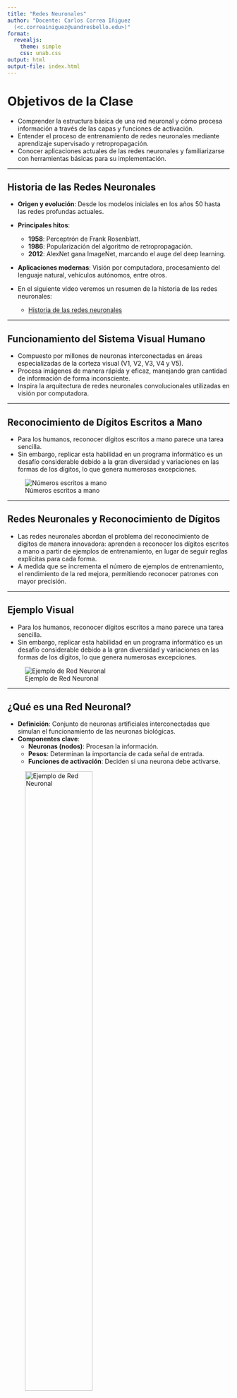 ```yaml
---
title: "Redes Neuronales"
author: "Docente: Carlos Correa Iñiguez 
  (<c.correainiguez@uandresbello.edu>)"
format: 
  revealjs:
    theme: simple 
    css: unab.css
output: html
output-file: index.html
---
```


# Objetivos de la Clase

- Comprender la estructura básica de una red neuronal y cómo procesa información a través de las capas y funciones de activación.
- Entender el proceso de entrenamiento de redes neuronales mediante aprendizaje supervisado y retropropagación.
- Conocer aplicaciones actuales de las redes neuronales y familiarizarse con herramientas básicas para su implementación.

---

## Historia de las Redes Neuronales

- **Origen y evolución**: Desde los modelos iniciales en los años 50 hasta las redes profundas actuales.
- **Principales hitos**:
  - **1958**: Perceptrón de Frank Rosenblatt.
  - **1986**: Popularización del algoritmo de retropropagación.
  - **2012**: AlexNet gana ImageNet, marcando el auge del deep learning.
- **Aplicaciones modernas**: Visión por computadora, procesamiento del lenguaje natural, vehículos autónomos, entre otros.

- En el siguiente video veremos un resumen de la historia de las redes neuronales:
    - [Historia de las redes neuronales](https://www.youtube.com/watch?v=faiDJ1cCH7Q)

---

## Funcionamiento del Sistema Visual Humano

- Compuesto por millones de neuronas interconectadas en áreas especializadas de la corteza visual (V1, V2, V3, V4 y V5).
- Procesa imágenes de manera rápida y eficaz, manejando gran cantidad de información de forma inconsciente.
- Inspira la arquitectura de redes neuronales convolucionales utilizadas en visión por computadora.

---

## Reconocimiento de Dígitos Escritos a Mano

- Para los humanos, reconocer dígitos escritos a mano parece una tarea sencilla.
- Sin embargo, replicar esta habilidad en un programa informático es un desafío considerable debido a la gran diversidad y variaciones en las formas de los dígitos, lo que genera numerosas excepciones.

![Números escritos a mano](Imagen1.png)

---

## Redes Neuronales y Reconocimiento de Dígitos

- Las redes neuronales abordan el problema del reconocimiento de dígitos de manera innovadora: aprenden a reconocer los dígitos escritos a mano a partir de ejemplos de entrenamiento, en lugar de seguir reglas explícitas para cada forma.
- A medida que se incrementa el número de ejemplos de entrenamiento, el rendimiento de la red mejora, permitiendo reconocer patrones con mayor precisión.

---

## Ejemplo Visual

- Para los humanos, reconocer dígitos escritos a mano parece una tarea sencilla.
- Sin embargo, replicar esta habilidad en un programa informático es un desafío considerable debido a la gran diversidad y variaciones en las formas de los dígitos, lo que genera numerosas excepciones.

![Ejemplo de Red Neuronal](Imagen2.png)

---

## ¿Qué es una Red Neuronal?

- **Definición**: Conjunto de neuronas artificiales interconectadas que simulan el funcionamiento de las neuronas biológicas.
- **Componentes clave**:
  - **Neuronas (nodos)**: Procesan la información.
  - **Pesos**: Determinan la importancia de cada señal de entrada.
  - **Funciones de activación**: Deciden si una neurona debe activarse.

![Ejemplo de Red Neuronal](Imagen3.png){width="60%"}

---

![Ejemplo de Red Neuronal](Imagen3.png){width="60%"}

---

## El Perceptrón

- **Desarrollado por**: Frank Rosenblatt en los años 50 y 60.
- **Inspirado en**: Trabajos de Warren McCulloch y Walter Pitts.
- **Características**:
  - Toma entradas binarias y produce una salida binaria.
  - Es el modelo más simple de una red neuronal.

![Arquitectura del Perceptrón](Imagen4.png)

---

## Funcionamiento de un Perceptrón

1. Toma varias entradas $(X_1, X_2, \dots)$.
2. Genera una única salida binaria.

$$
\sum_j w_j x_j > \text{Umbral}
$$

---

## Función de Activación

- La salida de la función de activación puede definirse de la siguiente manera:
$$
\text{output} = 
\begin{cases} 
0 & \text{si } w \cdot x + b \leq 0 \\
1 & \text{si } w \cdot x + b > 0
\end{cases}
$$
- **b**: Sesgo, ajusta el umbral de activación del perceptrón.
- **w**: Pesos, determinan la importancia de cada entrada.
- **x**: Valores de entrada al perceptrón.

---

## Ejemplo 1: Decisión de asistir a un festival

![Ejemplo de funcionamiento de pesos](Lollapalooza)

---

## Ejemplo 2: Implementación de Puerta NAND con un Perceptrón

- Los perceptrones pueden calcular funciones lógicas elementales, como AND, OR, y NAND.
- Supongamos que tenemos un perceptrón con dos entradas, cada una con un peso de -2, y un sesgo de 3:

![Ejemplo de Red Neuronal](Imagen6.png)

---

### Resultado: Implementación de Puerta NAND con un Perceptrón

- Para la entrada \(0 0\) la salida es \(1\):

$$
(-2) \cdot 0 + (-2) \cdot 0 + 3 = 3
$$

- Para la entrada \(1 1\), la salida es \(0\):

$$
(-2) \cdot 1 + (-2) \cdot 1 + 3 = -1
$$

---

## Neurona Sigmoide - Problema de Clasificación Errónea

- Por ejemplo, supongamos que la red estaba clasificando erróneamente una imagen como un "8" cuando debería ser un "9". 

- Podríamos averiguar cómo hacer un pequeño cambio en los pesos y sesgos para que la red se acerque un poco más a clasificar la imagen como un "9".

- Y luego repetiríamos esto, cambiando los pesos y sesgos una y otra vez para producir una mejor producción. La red estaría aprendiendo.

![Diagrama del Ejemplo](Imagen8.png)

---

## Neurona Sigmoide - Cambios en los Pesos

El problema es que esto no es lo que sucede cuando nuestra red contiene perceptrones.

- Un pequeño cambio en los pesos o sesgo de cualquier perceptrón individual en la red a veces puede hacer que la salida de ese perceptrón se voltee por completo.
  
- Es decir, que la salida puede cambiar de 0 a 1, lo cual afecta significativamente el comportamiento de la red.

---

## Neurona Sigmoide -Cambios Drásticos en la Red

Este giro puede hacer que el comportamiento del resto de la red cambie de manera muy complicada.

- Aunque ahora el "9" podría clasificarse correctamente, el comportamiento de la red en otras imágenes puede cambiar completamente de manera difícil de controlar.

- Esto complica la posibilidad de modificar gradualmente los pesos y sesgos para que la red se acerque al comportamiento deseado.

---

## Neurona Sigmoide - Dificultad para Aprender

Tal vez haya alguna manera inteligente de solucionar este problema, pero no es inmediatamente obvio cómo hacer que una red de perceptrones aprenda.

- La dificultad radica en que los cambios en los pesos de una parte de la red pueden afectar de manera impredecible el comportamiento de la red en su totalidad.

---

## Neurona Sigmoide - Introducción de Neuronas Sigmoides

Podemos superar este problema introduciendo un nuevo tipo de neurona artificial llamada **neurona sigmoide**.

- Las neuronas sigmoides permiten un cambio gradual en la salida, en lugar de cambios abruptos como en los perceptrones.

- Esto facilita el ajuste progresivo de los pesos y sesgos, permitiendo que la red "aprenda" de manera más controlada y eficiente.

- La clave para que una red neuronal aprenda gradualmente es utilizar neuronas sigmoides, que permiten ajustes suaves en lugar de cambios bruscos.
  
- Este enfoque facilita el entrenamiento de la red, permitiendo mejorar la clasificación sin afectar negativamente el comportamiento en otras tareas.

---

## Neurona Sigmoide - Función de Activación Sigmoide

La **función sigmoide** es utilizada como función de activación en redes neuronales para permitir que las salidas varíen suavemente entre 0 y 1:

$$
\sigma(z) = \frac{1}{1 + e^{-z}}
$$

```python
import numpy as np
import matplotlib.pyplot as plt

# Definir la función sigmoide
def sigmoid(z):
    return 1 / (1 + np.exp(-z))

# Crear los valores de z para la gráfica
z = np.linspace(-10, 10, 100)
sigmoid_values = sigmoid(z)

# Graficar la función sigmoide
plt.figure(figsize=(6,4))
plt.plot(z, sigmoid_values, label=r'$\sigma(z) = \frac{1}{1 + e^{-z}}$', color='blue')
plt.title("Función de Activación Sigmoide")
plt.xlabel("z")
plt.ylabel("$\sigma(z)$")
plt.grid(True)
plt.legend(loc="best")
plt.show()
```

---

## Perceptrón

El **perceptrón** es el modelo más simple de una red neuronal.

- **Función de activación**: Función escalón.
- **Salida**: Binaria (0 o 1).
- **Usos principales**: Clasificación binaria.
- **Limitaciones**: No puede resolver problemas no lineales (ej. XOR).

**Arquitectura de un Perceptrón**:

![Arquitectura Perceptrón](perceptron_image.png)

---

## Neurona Sigmoide

Las **neuronas sigmoides** permiten obtener salidas continuas.

- **Función de activación**: $\sigma(z) = \frac{1}{1 + e^{-z}}$
- **Salida**: Continua entre 0 y 1.
- **Usos principales**: Problemas de clasificación probabilística.

**Arquitectura de una Neurona Sigmoide**:

![Arquitectura Neurona Sigmoide](sigmoid_neuron_image.png)

---

## ReLU (Rectificador Lineal Unitario)

La función **ReLU** es la más utilizada en redes neuronales profundas.

- **Función de activación**: $ReLU(z) = max(0, z)$
- **Salida**: Continua entre 0 y $\infty$.
- **Usos principales**: Redes profundas y convolucionales.

**Arquitectura de una Red con ReLU**:

![Arquitectura ReLU](relu_network_image.png)

---

## Tangente Hiperbólica (tanh)

La función **tanh** es similar a la sigmoide pero ofrece salidas entre -1 y 1.

- **Función de activación**: $tanh(z) = \frac{e^z - e^{-z}}{e^z + e^{-z}}$
- **Salida**: Continua entre -1 y 1.
- **Usos principales**: Redes recurrentes y algunas redes convolucionales.

**Arquitectura de una Red con tanh**:

![Arquitectura tanh](tanh_network_image.png)

---

## Redes Neuronales Convolucionales (CNNs)

Las **redes neuronales convolucionales (CNNs)** son ampliamente utilizadas para problemas de visión por computadora.

- **Arquitectura**: Compuesta por capas de convolución, pooling y fully connected.
- **Función de activación**: ReLU es la más común.
- **Usos principales**: Clasificación de imágenes, detección de objetos.

**Arquitectura de una CNN**:

![Arquitectura CNN](cnn_image.png)

---

## Redes Neuronales Recurrentes (RNNs)

Las **redes neuronales recurrentes (RNNs)** son efectivas para problemas secuenciales.

- **Arquitectura**: Los nodos tienen conexiones hacia adelante y hacia atrás, lo que permite tener "memoria".
- **Función de activación**: **tanh** y **sigmoide**.
- **Usos principales**: Procesamiento de lenguaje natural, series temporales.

**Arquitectura de una RNN**:

![Arquitectura RNN](rnn_image.png)

---

## Redes de Memoria a Largo Plazo (LSTM)

Las **LSTM (Long Short-Term Memory)** son un tipo especial de RNN que pueden aprender dependencias a largo plazo.

- **Arquitectura**: Incluyen "celdas de memoria" que permiten almacenar información durante largos periodos.
- **Función de activación**: **tanh** y **sigmoide**.
- **Usos principales**: Análisis de secuencias largas.

**Arquitectura de una LSTM**:

![Arquitectura LSTM](lstm_image.png)

---

## Redes de Retroalimentación (Feedback Networks)

Estas redes permiten que las salidas de ciertas capas alimenten a las capas anteriores.

- **Función de activación**: **sigmoide**, **tanh**, y a veces **ReLU**.
- **Usos principales**: Análisis de datos donde las salidas deben influir en las entradas anteriores.

**Arquitectura de una Red de Retroalimentación**:

![Arquitectura Feedback](feedback_network_image.png)

---


## Comparación de Redes Neuronales y Funciones de Activación

| **Red Neuronal / Función de Activación** | **Salida**              | **Función de Activación**               | **Usos Principales**                      | **Entrada**             |
|------------------------------------------|-------------------------|-----------------------------------------|-------------------------------------------|-------------------------|
| **Perceptrón**                           | Binaria (0 o 1)         | Función escalón                         | Clasificación binaria                     | Binaria                 |
| **Sigmoide**                             | Continua (0 a 1)        | $\sigma(z) = \frac{1}{1 + e^{-z}}$      | Clasificación probabilística              | Numérica continua       |
| **ReLU (Rectificador Lineal Unitario)**  | $max(0, z)$             | $ReLU(z) = max(0, z)$                   | Redes profundas y convolucionales         | Numérica continua       |
| **tanh (Tangente Hiperbólica)**          | Continua (-1 a 1)       | $tanh(z) = \frac{e^z - e^{-z}}{e^z + e^{-z}}$ | Redes recurrentes y algunas convolucionales | Numérica continua       |

<aside class="notes">
Esta tabla muestra las diferencias entre los tipos de redes neuronales y las funciones de activación que utilizan.
</aside>

---

## Introducción al Backpropagation

El algoritmo de **backpropagation** se utiliza para ajustar los pesos de una red neuronal minimizando el error entre la salida esperada y la salida obtenida.

### ¿Por qué es Importante Backpropagation?

- Permite a las redes neuronales aprender de los datos y mejorar sus predicciones.
- Optimiza los pesos para minimizar el error a través de un proceso iterativo.

---

## Ciclo Completo de Backpropagation

1. **Forward Propagation**: Se calcula la salida.
2. **Cálculo del Error**: Se mide el error entre la salida predicha y la real.
3. **Backward Propagation**: Se ajustan los pesos propagando el error hacia atrás.
4. **Actualización de Pesos**: Los pesos se ajustan utilizando el gradiente de la función de pérdida.

---

## Ajuste de Pesos en una Red Neuronal

- Cada neurona realiza una suma ponderada de sus entradas:
$$
z = w_1 x_1 + w_2 x_2 + \dots + w_n x_n + b
$$
- La salida de la neurona se obtiene aplicando una función de activación:
$$
y = f(z)
$$

---

## Función de Pérdida y el Gradiente

- La función de pérdida mide qué tan lejos está la predicción de la salida correcta:
$$
L = \frac{1}{2} (y_{\text{pred}} - y_{\text{real}})^2
$$
- Los pesos se ajustan utilizando el descenso de gradiente:
$$
w_i(t+1) = w_i(t) - \eta \frac{\partial L}{\partial w_i}
$$

---

## Ecuación Diferencial en Backpropagation

- El ajuste de los pesos sigue una ecuación diferencial:
$$
\frac{d w_i}{d t} = - \frac{\partial L}{\partial w_i}
$$

## Ejemplo

- Entrada: $x_1 = 0.5$, $x_2 = 0.1$
- Salida esperada: $y_{\text{esperado}} = 1$
- Pesos iniciales:

  - $w_{11}^{(1)} = 0.4$, $w_{12}^{(1)} = 0.2$
  - $w_{21}^{(1)} = 0.1$, $w_{22}^{(1)} = 0.3$
  - $w_1^{(2)} = 0.6$, $w_2^{(2)} = 0.5$

<br>

- Tasa de aprendizaje: $\eta = 0.1$

---

## Paso 1: Forward Propagation

**Cálculo de las entradas a las neuronas ocultas**:

Para la neurona oculta 1:

$$
z_1 = w_{11}^{(1)} \cdot x_1 + w_{12}^{(1)} \cdot x_2 = (0.4 \cdot 0.5) + (0.2 \cdot 0.1) = 0.22
$$

Para la neurona oculta 2:

$$
z_2 = w_{21}^{(1)} \cdot x_1 + w_{22}^{(1)} \cdot x_2 = (0.1 \cdot 0.5) + (0.3 \cdot 0.1) = 0.08
$$

---

## Función de Activación Sigmoide

Aplicando la función de activación sigmoide a las neuronas ocultas:

Para la neurona oculta 1:

$$
a_1 = \frac{1}{1 + e^{-z_1}} = \frac{1}{1 + e^{-0.22}} \approx 0.554
$$

Para la neurona oculta 2:

$$
a_2 = \frac{1}{1 + e^{-z_2}} = \frac{1}{1 + e^{-0.08}} \approx 0.520
$$

---

## Entrada a la Neurona de Salida

$$
z_{\text{salida}} = w_1^{(2)} \cdot a_1 + w_2^{(2)} \cdot a_2 = (0.6 \cdot 0.554) + (0.5 \cdot 0.520) \approx 0.612
$$

Aplicando la función de activación sigmoide a la neurona de salida:

$$
a_{\text{salida}} = \frac{1}{1 + e^{-z_{\text{salida}}}} = \frac{1}{1 + e^{-0.612}} \approx 0.648
$$

---

## Paso 2: Cálculo del Error

El error en la salida es:

$$
\text{Error} = y_{\text{esperado}} - a_{\text{salida}} = 1 - 0.648 = 0.352
$$

---

## Paso 3: Backpropagation

### Cálculo del gradiente de la neurona de salida:

La derivada de la función sigmoide es:

$$
\delta_{\text{salida}} = a_{\text{salida}} \cdot (1 - a_{\text{salida}}) \cdot \text{Error} = 0.648 \cdot (1 - 0.648) \cdot 0.352 \approx 0.080
$$

---

## Actualización de los Pesos (Salida a Ocultas)

Actualizar los pesos entre las neuronas ocultas y la neurona de salida:

Para $w_1^{(2)}$:

$$
w_1^{(2)} = w_1^{(2)} + \eta \cdot \delta_{\text{salida}} \cdot a_1 = 0.6 + 0.1 \cdot 0.080 \cdot 0.554 \approx 0.604
$$

Para $w_2^{(2)}$:

$$
w_2^{(2)} = w_2^{(2)} + \eta \cdot \delta_{\text{salida}} \cdot a_2 = 0.5 + 0.1 \cdot 0.080 \cdot 0.520 \approx 0.504
$$

---

## Actualización de los Pesos (Entradas a Ocultas)

Gradientes de las neuronas ocultas:

Para la neurona oculta 1:

$$
\delta_1 = a_1 \cdot (1 - a_1) \cdot \delta_{\text{salida}} \cdot w_1^{(2)} = 0.554 \cdot (1 - 0.554) \cdot 0.080 \cdot 0.6 \approx 0.011
$$

Para la neurona oculta 2:

$$
\delta_2 = a_2 \cdot (1 - a_2) \cdot \delta_{\text{salida}} \cdot w_2^{(2)} = 0.520 \cdot (1 - 0.520) \cdot 0.080 \cdot 0.5 \approx 0.010
$$

---

## Ajuste Final de Pesos

Actualizar los pesos entre las entradas y las neuronas ocultas:

Para $w_{11}^{(1)}$:

$$
w_{11}^{(1)} = w_{11}^{(1)} + \eta \cdot \delta_1 \cdot x_1 = 0.4 + 0.1 \cdot 0.011 \cdot 0.5 \approx 0.401
$$

Para $w_{12}^{(1)}$:

$$
w_{12}^{(1)} = w_{12}^{(1)} + \eta \cdot \delta_1 \cdot x_2 = 0.2 + 0.1 \cdot 0.011 \cdot 0.1 \approx 0.2001
$$

Para $w_{21}^{(1)}$:

$$
w_{21}^{(1)} = w_{21}^{(1)} + \eta \cdot \delta_2 \cdot x_1 = 0.1 + 0.1 \cdot 0.010 \cdot 0.5 \approx 0.101
$$

Para $w_{22}^{(1)}$:

$$
w_{22}^{(1)} = w_{22}^{(1)} + \eta \cdot \delta_2 \cdot x_2 = 0.3 + 0.1 \cdot 0.010 \cdot 0.1 \approx 0.3001
$$

---

## Resultados

- Los pesos han sido ajustados después de aplicar el algoritmo de **backpropagation**.
- El proceso se repite hasta que el error se minimiza a un nivel aceptable.

---

## Aplicaciones Actuales de las Redes Neuronales

### Visión por Computadora

- **Reconocimiento de imágenes y objetos**: Clasificación y detección en tiempo real.
- **Conducción autónoma**: Interpretación del entorno por vehículos sin conductor.
- **Diagnóstico médico**: Detección de anomalías en imágenes médicas.

---

## Procesamiento del Lenguaje Natural (NLP)

- **Traducción automática**: Conversión entre idiomas en tiempo real.
- **Análisis de sentimiento**: Interpretación de opiniones en redes sociales.
- **Chatbots y asistentes virtuales**: Interacción humana con sistemas inteligentes.

---

## Generación de Contenido

- **Redes Generativas Adversariales (GANs)**:
  - Creación de imágenes, música y texto artificiales.
- **Deepfakes**: Síntesis de videos y audios realistas pero falsos.

---

## Otros Campos de Aplicación

- **Finanzas**: Predicción de mercados y detección de fraudes.
- **Agricultura**: Monitoreo de cultivos y optimización de recursos.
- **Ciencias Ambientales**: Modelado climático y predicción de desastres naturales.

---

## Conclusiones

- **Evolución constante**: Las redes neuronales siguen avanzando, impulsadas por nuevos algoritmos y mayor poder computacional.
- **Amplia aplicabilidad**: Su capacidad para abordar problemas complejos las hace indispensables en múltiples industrias.
- **Desafíos futuros**:
  - Interpretabilidad de modelos.
  - Eficiencia energética y computacional.
  - Ética y sesgos en inteligencia artificial.

---

## Aplicación Scikit-learn: Perceptron Multicapa

El **Perceptrón Multicapa (MLP)** es un algoritmo de aprendizaje supervisado que dado atributos:

$$
X = \{x_1, x_2, \dots, x_m\}
$$

Aprende una función \ f(\cdot) \:

$$
f: \mathbb{R}^m \rightarrow \mathbb{R}^o
$$

entrenando con un conjunto de datos, donde:

- \( m \) es el número de dimensiones de entrada.
- \( o \) es el número de dimensiones de salida.

---

## Aplicación Scikit-learn: Perceptron Multicapa

El MLP se puede utilizar para:

- **Clasificación**
- **Regresión**

### Descripción General del MLP

Dado un conjunto de características \( X \) y un objetivo \( y \), el MLP aprende un **aproximador de función no lineal**.

### Conceptos Clave:
- El MLP puede tener **una o más capas ocultas**.
- Cada capa introduce **no linealidad**.
- El MLP es capaz de aprender patrones complejos en los datos.

---

## Comparación con la Regresión Logística

- **Regresión Logística**: Solo tiene capas de entrada y salida.
- **MLP**: Tiene una o más **capas ocultas** entre la entrada y la salida.

Las capas ocultas permiten que el MLP capture **relaciones no lineales** que la regresión logística no puede.

---

## Arquitectura del MLP

Aquí tienes un ejemplo de un **MLP con una capa oculta** y salida escalar:

$$
X \rightarrow \text{Capa Oculta} \rightarrow y
$$

![Arquitectura MLP](Perceptron%20MLP.png)

---

## Arquitectura del MLP

- La capa más a la izquierda, conocida como **capa de entrada**, está formada por un conjunto de **neuronas** que representan las características de entrada.

Cada neurona en la **capa oculta** transforma los valores de la capa anterior mediante una **sumatoria ponderada**:

$$
z = \sum_{i} w_i x_i + b
$$

donde \( w_i \) son los pesos y \( b \) es el sesgo.

Luego, se aplica una **función de activación no lineal**, como la función **tangente hiperbólica**:

$$
a = \tanh(z)
$$

---

## Capa de Salida

La **capa de salida** recibe los valores de la última capa oculta y los transforma en los valores de salida que corresponden a las predicciones o resultados del modelo.

### Atributos del Módulo

El módulo contiene los atributos públicos `coefs_` y `intercepts_`:

- **coefs_**: Lista de **matrices de pesos**, donde la matriz en el índice \( i \) representa los pesos entre la capa \( i \) y la capa \( i+1 \).
- **intercepts_**: Lista de **vectores de sesgo**, donde el vector en el índice \( i \) representa los valores de sesgo añadidos a la capa \( i+1 \).

---

## Ventajas del Perceptrón Multicapa (MLP)

1. **Capacidad para aprender modelos no lineales**:
   - El MLP puede capturar relaciones complejas en los datos, aprendiendo modelos no lineales que otros algoritmos, como la regresión lineal o logística, no pueden.

2. **Aprendizaje en tiempo real (on-line learning)**:
   - El MLP es capaz de aprender modelos en tiempo real utilizando la función `partial_fit`, lo que permite el aprendizaje incremental sin necesidad de entrenar desde cero cada vez que llegan nuevos datos.

---

## Desventajas del Perceptrón Multicapa (MLP)

1. **Función de pérdida no convexa**:
   - El MLP con capas ocultas tiene una función de pérdida no convexa, lo que significa que existen múltiples mínimos locales. Por lo tanto, diferentes inicializaciones aleatorias de los pesos pueden conducir a diferentes precisiones de validación.

2. **Necesidad de ajuste de hiperparámetros**:
   - El MLP requiere ajustar varios hiperparámetros, como el número de neuronas ocultas, el número de capas y el número de iteraciones, lo que puede ser complejo.

3. **Sensibilidad al escalado de características**:
   - El MLP es sensible al escalado de las características, lo que implica que los datos deben ser normalizados o estandarizados.

---

## Aplicación Scikit-learn: ¿Qué es MLPClassifier?

La clase **MLPClassifier** implementa un algoritmo de **perceptrón multicapa (MLP)** que entrena utilizando **Backpropagation**.

### Entrenamiento de MLP

El MLP se entrena con dos arreglos:

- **X**: Un arreglo de tamaño $(n_{\text{samples}}, n_{\text{features}})$, que contiene las muestras de entrenamiento representadas como vectores de características en punto flotante.
- **y**: Un arreglo de tamaño $(n_{\text{samples}})$, que contiene los valores objetivo (etiquetas de clase) para las muestras de entrenamiento.

---

## Representación de los Datos

$$
X = \begin{bmatrix}
    x_{11} & x_{12} & \cdots & x_{1n} \\
    x_{21} & x_{22} & \cdots & x_{2n} \\
    \vdots & \vdots & \ddots & \vdots \\
    x_{m1} & x_{m2} & \cdots & x_{mn}
\end{bmatrix}
$$

Donde:

- $X$, contiene las características de las muestras.
- $y = \{y_1, y_2, \dots, y_m\}$, contiene las etiquetas de clase correspondientes.

---

## Proceso de Entrenamiento

1. **Propagación hacia adelante**: El MLP realiza una propagación de los valores de entrada a través de la red.
2. **Cálculo del error**: Se calcula el error de predicción comparando la salida del modelo con las etiquetas reales.
3. **Backpropagation**: Los errores se retropropagan a través de la red para ajustar los pesos.
4. **Actualización de pesos**: Los pesos se ajustan iterativamente para minimizar el error utilizando un optimizador (como **Stochastic Gradient Descent**, **Adam**, **Limited-memory Broyden–Fletcher–Goldfarb–Shanno algorithm**).

---

## Codigo Scikit-learn:

```python
from sklearn.neural_network import MLPClassifier

# Conjunto de datos de ejemplo
X = [[0., 0.], [1., 1.]]
y = [0, 1]

# Configuración del MLPClassifier

clf = MLPClassifier(solver='lbfgs', alpha=1e-5,
                    hidden_layer_sizes=(5, 2), random_state=1)

# Entrenamiento del modelo
clf.fit(X, y)
```

### Explicación del Código

- **X**: Conjunto de características de entrada (vectores de características).
- **y**: Etiquetas de clase correspondientes.
- **solver='lbfgs'**: Algoritmo utilizado para la optimización.
- **alpha=1e-5**: Parámetro de regularización.
- **hidden_layer_sizes=(5, 2)**: Configuración de las capas ocultas (5 neuronas en la primera capa oculta, 2 en la segunda).
- **random_state=1**: Fija la semilla para obtener resultados reproducibles.

### Entrenamiento del Modelo

Una vez configurado el **MLPClassifier**, el modelo se entrena con los datos de entrada $X$ y las etiquetas $y$ mediante el método `fit()`.

---

## Predicción con MLPClassifier

Después de entrenar el modelo, podemos realizar predicciones con nuevos datos de entrada:

```python
# Realizar predicciones con nuevos datos
clf.predict([[2., 2.], [-1., -2.]])
```

### Ajuste de un Modelo No Lineal

El **MLPClassifier** puede ajustar un modelo no lineal a los datos de entrenamiento. Después del entrenamiento, los pesos que constituyen los parámetros del modelo están almacenados en el atributo `clf.coefs_`.

```python
# Ver las formas de las matrices de pesos
[coef.shape for coef in clf.coefs_]
```
### Resultado de los Pesos en MLPClassifier

El resultado de `[coef.shape for coef in clf.coefs_]` podría ser:

```python
[(2, 5), (5, 2), (2, 1)]
```
Cada número en la matriz representa las dimensiones de la conexión entre capas.

---

## Entrenamiento del MLP

- **MLP** se entrena utilizando el algoritmo de **Backpropagation** (retropropagación).
- Más específicamente, utiliza alguna forma de **descenso de gradiente**, donde los gradientes se calculan usando Backpropagation.

## Minimización de la Cross-Entropy

Para clasificación, el MLP también minimiza la función de pérdida **Cross-Entropy**, lo que genera un vector de probabilidades $P(y|x)$ por cada muestra $x$.

$$
L_{\text{Cross-Entropy}} = - \sum_i y_i \log(\hat{y}_i)
$$

Donde:

- $y_i$ son las verdaderas etiquetas.
- $\hat{y}_i$ son las probabilidades predichas por el modelo para la clase $i$.

---

## Probabilidades con predict_proba

El método `predict_proba` permite obtener un **vector de probabilidades** para cada muestra. Cada elemento del vector representa la probabilidad de que la muestra pertenezca a una clase específica.

$$
P(y|x) = \hat{y}_1, \hat{y}_2, \dots, \hat{y}_n
$$

```python
# Predecir probabilidades para nuevas muestras
clf.predict_proba([[2., 2.], [1., 2.]])
array([[1.967...e-04, 9.998...-01],
       [1.967...e-04, 9.998...-01]])
```

---

## Ejemplo 2 de Predicción Multietiqueta

### Paso 1: Importar el MLPClassifier
```python
from sklearn.neural_network import MLPClassifier
```

- Esto importa la clase MLPClassifier del módulo sklearn.neural_network. MLPClassifier significa "Clasificador de Perceptrón Multicapa", que es un tipo de red neuronal.

---

## Ejemplo 2 de Predicción Multietiqueta

### Paso 2: Definir los Datos de Entrada
```python
X = [[0., 0.], [1., 1.]]
y = [[0, 1], [1, 1]]
```
- $X$ son los datos de entrada, que consisten en dos muestras con dos características cada una.
- $y$ son las etiquetas objetivo para los datos de entrada. Cada etiqueta es una lista de dos valores, representando un problema de clasificación de múltiples salidas.

---

## Ejemplo 2 de Predicción Multietiqueta
### Paso 3: Crear el MLPClassifier

```python
from sklearn.neural_network import MLPClassifier

clf = MLPClassifier(solver='lbfgs', alpha=1e-5,
                    hidden_layer_sizes=(15,), random_state=1)
```                  

### Paso 4: Entrenar el Modelo

```python
clf.fit(X, y)
```
Esto entrena la red neuronal con los datos de entrada $X$ y las etiquetas objetivo $y$.

### Paso 5: Predecir con el Modelo

```python
clf.predict([[1., 2.]])
```
Esto hace una predicción para una nueva muestra [1., 2.]. La salida es:
```python
array([[1, 1]])
```
Esto significa que el modelo predice la etiqueta [1, 1] para la entrada [1., 2.].

---

## Ejemplo 2 de Predicción Multietiqueta
### Paso 6. Predecir con Otra Muestra

```python
clf.predict([[0., 0.]])
```
Esto hace una predicción para otra nueva muestra [0., 0.]. La salida es:
```python
array([[0, 1]])
```
Esto significa que el modelo predice la etiqueta [0, 1] para la entrada [0., 0.].

---

## Ejemplo 2 de Predicción Multietiqueta

### Red Neuronal con MLPClassifier

- El código crea una red neuronal con una capa oculta de **15 neuronas**.
- Se entrena en un conjunto de datos pequeño.
- Utiliza el solver **lbfgs** para la optimización.
- Se regulariza con un término de penalización **L2**
$$
\alpha=1 \times 10^{-5}\
$$
- El parámetro alpha controla la regularización L2, ayudando a prevenir el sobreajuste y mejorando el rendimiento en datos nuevos.
- Un alpha más alto aumenta la penalización sobre coeficientes grandes, minimizando la suma de sus cuadrados.
- Las predicciones muestran cómo el modelo entrenado **clasifica nuevos puntos de datos**.

---

## Conclusión

- Las redes neuronales, como el **Perceptrón Multicapa (MLP)**, ofrecen una poderosa herramienta para resolver problemas complejos de clasificación y regresión.
- Utilizando algoritmos de optimización como **lbfgs** y aplicando técnicas de regularización como **L2**, es posible entrenar modelos que generalicen bien a datos nuevos.
- Aunque presentan algunos desafíos, como la necesidad de ajustar hiperparámetros y la sensibilidad al escalado de características, las redes neuronales siguen siendo una técnica clave en el aprendizaje automático.

---

## Referencias

1. **Goodfellow, I., Bengio, Y., & Courville, A.** (2016). *Deep Learning*. MIT Press.
2. **Nielsen, M. A.** (2015). *Neural Networks and Deep Learning*. Disponible en [http://neuralnetworksanddeeplearning.com/](http://neuralnetworksanddeeplearning.com/).
3. **Chollet, F.** (2018). *Deep Learning with Python*. Manning Publications.
4. **Scikit-learn Documentation**. Disponible en [https://scikit-learn.org/stable/documentation.html](https://scikit-learn.org/stable/documentation.html).

---
